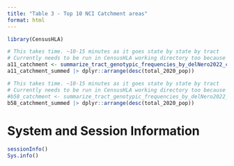 ```yaml
---
title: "Table 3 - Top 10 NCI Catchment areas"
format: html
---
```

  
```r
library(CensusHLA)
```


```r
# This takes time. ~10-15 minutes as it goes state by state by tract
# Currently needs to be run in CensusHLA working directory too because it requires the catchment area shapefile.
a11_catchment <- summarize_tract_genotypic_frequencies_by_delNero2022_catchment(query_allele = 'A*11:01')
a11_catchment_summed |> dplyr::arrange(desc(total_2020_pop))
```



```r
# This takes time. ~10-15 minutes as it goes state by state by tract
# Currently needs to be run in CensusHLA working directory too because it requires the catchment area shapefile.
#b58_catchment <- summarize_tract_genotypic_frequencies_by_delNero2022_catchment(query_allele = 'B*58:01')
b58_catchment_summed |> dplyr::arrange(desc(total_2020_pop))
```



# System and Session Information

```r
sessionInfo()
Sys.info()
```

